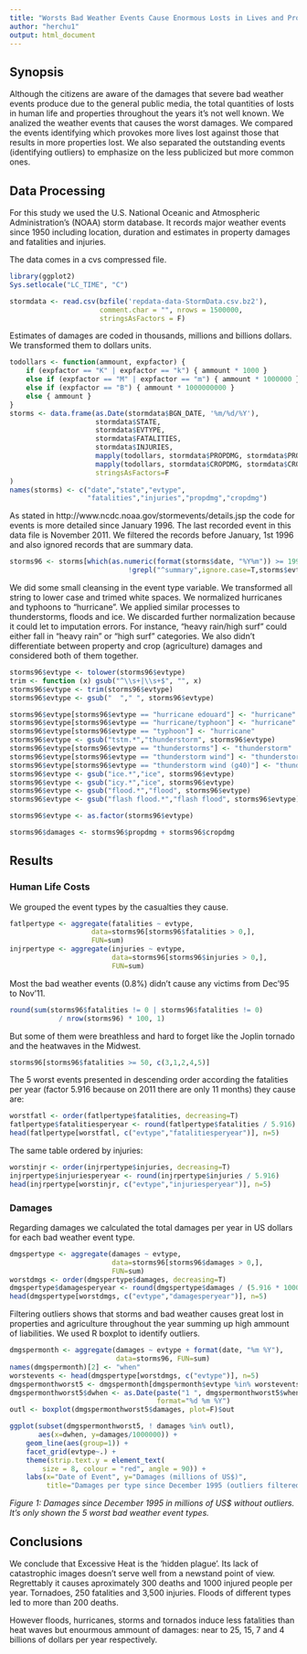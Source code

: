 ```yaml
---
title: "Worsts Bad Weather Events Cause Enormous Losts in Lives and Properties."
author: "herchu1"
output: html_document
---
```


## Synopsis

Although the citizens are aware of the damages that severe bad weather
events produce due to the general public media, the total quantities of losts
in human life and properties throughout the years it's not well known.
We analized the weather events that causes the worst damages. We compared
the events identifying which provokes more lives lost against those that
results in more properties lost. We also separated the outstanding events
(identifying outliers) to emphasize on the less publicized but more common
ones.

## Data Processing

For this study we used the U.S. National Oceanic and Atmospheric
Administration's (NOAA) storm database. It records major weather
events since 1950 including location, duration and estimates in
property damages and fatalities and injuries.

The data comes in a cvs compressed file.

```r
library(ggplot2)
Sys.setlocale("LC_TIME", "C")
```
```r
stormdata <- read.csv(bzfile('repdata-data-StormData.csv.bz2'),
                      comment.char = "", nrows = 1500000,
                      stringsAsFactors = F)
```

Estimates of damages are coded in thousands, millions and billions
dollars. We transformed them to dollars units.

```r
todollars <- function(ammount, expfactor) {
    if (expfactor == "K" | expfactor == "k") { ammount * 1000 }
    else if (expfactor == "M" | expfactor == "m") { ammount * 1000000 }
    else if (expfactor == "B") { ammount * 1000000000 }
    else { ammount }
}
storms <- data.frame(as.Date(stormdata$BGN_DATE, '%m/%d/%Y'),
                     stormdata$STATE,
                     stormdata$EVTYPE,
                     stormdata$FATALITIES,
                     stormdata$INJURIES,
                     mapply(todollars, stormdata$PROPDMG, stormdata$PROPDMGEXP),
                     mapply(todollars, stormdata$CROPDMG, stormdata$CROPDMGEXP),
                     stringsAsFactors=F
)
names(storms) <- c("date","state","evtype",
                   "fatalities","injuries","propdmg","cropdmg")
```

As stated in http://www.ncdc.noaa.gov/stormevents/details.jsp the code for
events is more detailed since January 1996.
The last recorded event in this data file is November 2011.
We filtered the records before January, 1st 1996 and also ignored
records that are summary data.

```r
storms96 <- storms[which(as.numeric(format(storms$date, "%Y%m")) >= 199601 &
                             !grepl("^summary",ignore.case=T,storms$evtype)),]
```

We did some small cleansing in the event type variable. We transformed
all string to lower case and trimed white spaces.
We normalized hurricanes and typhoons to
"hurricane". We applied similar processes to thunderstorms, floods
and ice. We discarded further normalization because it could
let to imputation errors. For instance, "heavy rain/high surf"
could either fall in "heavy rain" or "high surf" categories.
We also didn't differentiate between property and crop (agriculture)
damages and considered both of them together.

```r
storms96$evtype <- tolower(storms96$evtype)
trim <- function (x) gsub("^\\s+|\\s+$", "", x)
storms96$evtype <- trim(storms96$evtype)
storms96$evtype <- gsub("  "," ", storms96$evtype)

storms96$evtype[storms96$evtype == "hurricane edouard"] <- "hurricane"
storms96$evtype[storms96$evtype == "hurricane/typhoon"] <- "hurricane"
storms96$evtype[storms96$evtype == "typhoon"] <- "hurricane"
storms96$evtype <- gsub("tstm.*","thunderstorm", storms96$evtype)
storms96$evtype[storms96$evtype == "thunderstorms"] <- "thunderstorm"
storms96$evtype[storms96$evtype == "thunderstorm wind"] <- "thunderstorm"
storms96$evtype[storms96$evtype == "thunderstorm wind (g40)"] <- "thunderstorm"
storms96$evtype <- gsub("ice.*","ice", storms96$evtype)
storms96$evtype <- gsub("icy.*","ice", storms96$evtype)
storms96$evtype <- gsub("flood.*","flood", storms96$evtype)
storms96$evtype <- gsub("flash flood.*","flash flood", storms96$evtype)

storms96$evtype <- as.factor(storms96$evtype)

storms96$damages <- storms96$propdmg + storms96$cropdmg
```



## Results

### Human Life Costs

We grouped the event types by the casualties they cause.

```r
fatlpertype <- aggregate(fatalities ~ evtype,
                    data=storms96[storms96$fatalities > 0,],
                    FUN=sum)
injrpertype <- aggregate(injuries ~ evtype,
                         data=storms96[storms96$injuries > 0,],
                         FUN=sum)
```                         

Most the bad weather events (0.8%) didn't cause any victims
from Dec'95 to Nov'11.

```r
round(sum(storms96$fatalities != 0 | storms96$fatalities != 0)
            / nrow(storms96) * 100, 1)
```

But some of them were breathless and hard to forget like the Joplin
tornado and the heatwaves in the Midwest.

```r
storms96[storms96$fatalities >= 50, c(3,1,2,4,5)]
```

The 5 worst events presented in descending order according
the fatalities per year (factor 5.916 because on 2011 there
are only 11 months) they cause are:

```r
worstfatl <- order(fatlpertype$fatalities, decreasing=T)
fatlpertype$fatalitiesperyear <- round(fatlpertype$fatalities / 5.916)
head(fatlpertype[worstfatl, c("evtype","fatalitiesperyear")], n=5)
```

The same table ordered by injuries:

```r
worstinjr <- order(injrpertype$injuries, decreasing=T)
injrpertype$injuriesperyear <- round(injrpertype$injuries / 5.916)
head(injrpertype[worstinjr, c("evtype","injuriesperyear")], n=5)
```

### Damages

Regarding damages we calculated the total damages per year in US dollars
for each bad weather event type.

```r
dmgspertype <- aggregate(damages ~ evtype,
                         data=storms96[storms96$damages > 0,],
                         FUN=sum)
worstdmgs <- order(dmgspertype$damages, decreasing=T)
dmgspertype$damagesperyear <- round(dmgspertype$damages / (5.916 * 1000000))
head(dmgspertype[worstdmgs, c("evtype","damagesperyear")], n=5)
```

Filtering outliers shows that storms and bad weather causes
great lost in properties and agriculture throughout the year
summing up high ammount of liabilities.
We used R boxplot to identify outliers.

```r
dmgspermonth <- aggregate(damages ~ evtype + format(date, "%m %Y"),
                          data=storms96, FUN=sum)
names(dmgspermonth)[2] <- "when"
worstevents <- head(dmgspertype[worstdmgs, c("evtype")], n=5)
dmgspermonthworst5 <- dmgspermonth[dmgspermonth$evtype %in% worstevents,]
dmgspermonthworst5$dwhen <- as.Date(paste("1 ", dmgspermonthworst5$when),
                                    format="%d %m %Y")
outl <- boxplot(dmgspermonthworst5$damages, plot=F)$out
```
```r
ggplot(subset(dmgspermonthworst5, ! damages %in% outl),
       aes(x=dwhen, y=damages/1000000)) +
    geom_line(aes(group=1)) +
    facet_grid(evtype~.) +
    theme(strip.text.y = element_text(
        size = 8, colour = "red", angle = 90)) +
    labs(x="Date of Event", y="Damages (millions of US$)",
         title="Damages per type since December 1995 (outliers filtered).")
```

_Figure 1: Damages since December 1995 in millions of US$ without outliers.
It's only shown the 5 worst bad weather event types._

## Conclusions

We conclude that Excessive Heat is the 'hidden plague'. Its lack of catastrophic
images doesn't serve well from a newstand point of view. Regrettably it
causes aproximately 300 deaths and 1000 injured people per year.
Tornadoes, 250 fatalities and 3,500 injuries. Floods of different types
led to more than 200 deaths.

However floods, hurricanes, storms and tornados induce less fatalities than
heat waves but enourmous ammount of damages: near to 25, 15, 7 and 4 billions
of dollars per year respectively.
